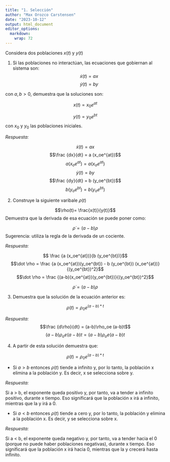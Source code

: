 ```yaml
---
title: "1. Selección"
author: "Max Orozco Carstensen"
date: "2023-10-12"
output: html_document
editor_options: 
  markdown: 
    wrap: 72
---
```


Considera dos poblaciones $x(t)$ y $y(t)$

1.  Si las poblaciones no interactúan, las ecuaciones que gobiernan al
    sistema son: $$\dot x(t)=ax$$ $$\dot y(t)=by$$

con $a,b >0$, demuestra que la soluciones son:

$$ x(t)=x_0e^{at}$$

$$y(t)=y_0e^{bt}$$ con $x_0$ y $y_0$ las poblaciones iniciales.

*Respuesta:*

$$\dot x(t)=ax$$ $$\frac {dx}{dt} = a (x_oe^{at})$$
$$a (x_oe^{at}) = a (x_oe^{at})$$ $$\dot y(t)=by$$
$$\frac {dy}{dt} = b (y_oe^{bt})$$ $$b (y_oe^{bt}) = b (y_oe^{bt})$$

2.  Construye la siguiente varibale $\rho(t)$

$$\rho(t)= \frac{x(t)}{y(t)}$$ Demuestra que la derivada de esa ecuación
se puede poner como:

$$\dot \rho= (a-b)\rho$$ Sugerencia: utiliza la regla de la derivada de
un cociente.

*Respuesta:*

$$ \frac {a (x_oe^{at})}{b (y_oe^{bt})}$$
$$\dot \rho = \frac {a (x_oe^{at})(y_oe^{bt}) - b (y_oe^{bt}) (x_oe^{at})}{(y_oe^{bt})^2}$$
$$\dot \rho = \frac {(a-b)(x_oe^{at})(y_oe^{bt})}{(y_oe^{bt})^2}$$

$$\dot \rho = (a - b) \rho$$

3.  Demuestra que la solución de la ecuación anterior es:

$$\rho(t) =\rho_0e^{(a-b)*t}$$

*Respuesta:*
$$\frac {d\rho}{dt} = (a-b)\rho_oe (a-b)t$$$$(a-b)\rho_oe (a-b)t = (a-b)\rho_oe (a-b)t $$

4.  A partir de esta solución demuestra que:

$$\rho(t) =\rho_0e^{(a-b)*t}$$

-   Si $a>b$ entonces $\rho(t)$ tiende a infinito y, por lo tanto, la
    población x elimina a la población y. Es decir, x se selecciona
    sobre y.

*Respuesta:*

Si a \> b, el exponente queda positivo y, por tanto, va a tender a
infinito positivo, durante x tiempo. Eso significará que la población x
irá a infinito, mientras que la y irá a 0.

-   Si $a<b$ entonces $\rho(t)$ tiende a cero y, por lo tanto, la
    población y elimina a la población x. Es decir, y se selecciona
    sobre x.

*Respuesta:*

Si a \< b, el exponente queda negativo y, por tanto, va a tender hacia
el 0 (porque no puede haber poblaciones negativas), durante x tiempo.
Eso significará que la población x irá hacia 0, mientras que la y
crecerá hasta infinito.
